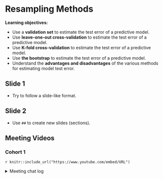 # Resampling Methods

**Learning objectives:**

- Use a **validation set** to estimate the test error of a predictive model. 
- Use **leave-one-out cross-validation** to estimate the test error of a predictive model. 
- Use **K-fold cross-validation** to estimate the test error of a predictive model. 
- Use **the bootstrap** to estimate the test error of a predictive model. 
- Understand the **advantages and disadvantages** of the various methods for estimating model test error. 

## Slide 1

- Try to follow a slide-like format.

## Slide 2

- Use `##` to create new slides (sections).

## Meeting Videos

### Cohort 1

`r knitr::include_url("https://www.youtube.com/embed/URL")`

<details>
<summary> Meeting chat log </summary>

```
ADD LOG HERE
```
</details>
